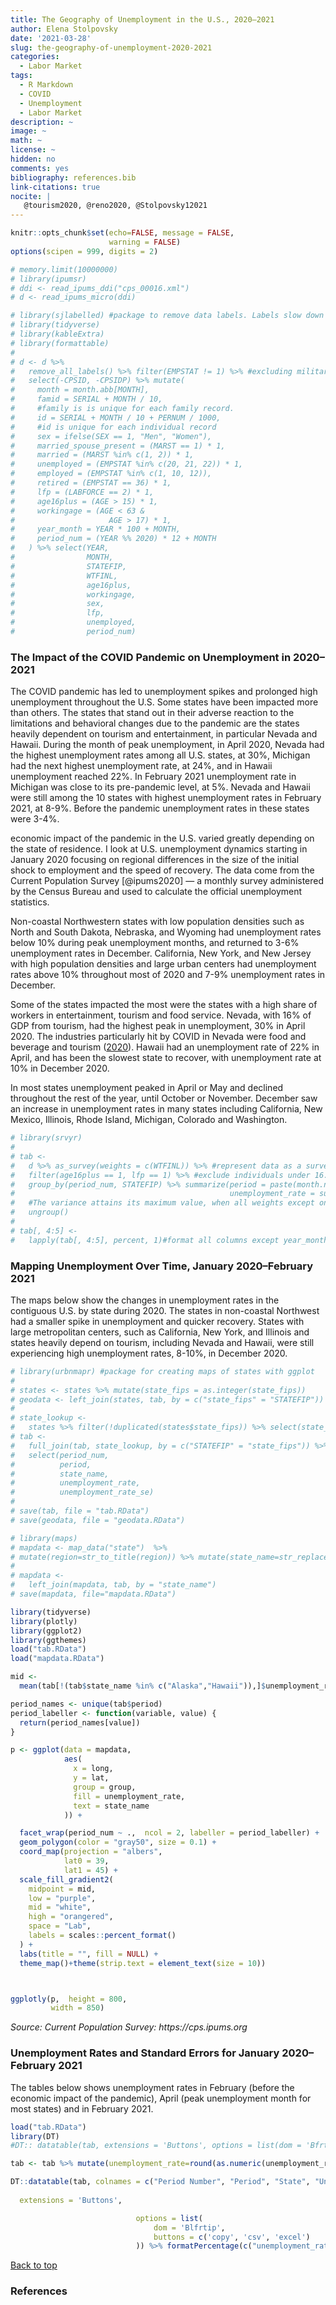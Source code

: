```yaml
---
title: The Geography of Unemployment in the U.S., 2020–2021
author: Elena Stolpovsky
date: '2021-03-28'
slug: the-geography-of-unemployment-2020-2021
categories:
  - Labor Market
tags:
  - R Markdown
  - COVID
  - Unemployment
  - Labor Market
description: ~
image: ~
math: ~
license: ~
hidden: no
comments: yes
bibliography: references.bib
link-citations: true
nocite: | 
   @tourism2020, @reno2020, @Stolpovsky12021
---
```



<base target="_top"/>


```r
knitr::opts_chunk$set(echo=FALSE, message = FALSE,
                      warning = FALSE)
options(scipen = 999, digits = 2)

```


```r
# memory.limit(10000000)
# library(ipumsr)
# ddi <- read_ipums_ddi("cps_00016.xml")
# d <- read_ipums_micro(ddi)
```

```r
# library(sjlabelled) #package to remove data labels. Labels slow down analysis
# library(tidyverse)
# library(kableExtra)
# library(formattable)
# 
# d <- d %>%
#   remove_all_labels() %>% filter(EMPSTAT != 1) %>% #excluding military personnel
#   select(-CPSID, -CPSIDP) %>% mutate(
#     month = month.abb[MONTH],
#     famid = SERIAL + MONTH / 10,
#     #family is is unique for each family record.
#     id = SERIAL + MONTH / 10 + PERNUM / 1000,
#     #id is unique for each individual record
#     sex = ifelse(SEX == 1, "Men", "Women"),
#     married_spouse_present = (MARST == 1) * 1,
#     married = (MARST %in% c(1, 2)) * 1,
#     unemployed = (EMPSTAT %in% c(20, 21, 22)) * 1,
#     employed = (EMPSTAT %in% c(1, 10, 12)),
#     retired = (EMPSTAT == 36) * 1,
#     lfp = (LABFORCE == 2) * 1,
#     age16plus = (AGE > 15) * 1,
#     workingage = (AGE < 63 &
#                     AGE > 17) * 1,
#     year_month = YEAR * 100 + MONTH,
#     period_num = (YEAR %% 2020) * 12 + MONTH
#   ) %>% select(YEAR,
#                MONTH,
#                STATEFIP,
#                WTFINL,
#                age16plus,
#                workingage,
#                sex,
#                lfp,
#                unemployed,
#                period_num)
```

### The Impact of the COVID Pandemic on Unemployment in 2020–2021

The COVID pandemic has led to unemployment spikes and prolonged high unemployment throughout the U.S. Some states have been impacted more than others. The states that stand out in their adverse reaction to the limitations and behavioral changes due to the pandemic are the states heavily dependent on tourism and entertainment, in particular Nevada and Hawaii. During the month of peak unemployment, in April 2020, Nevada had the highest unemployment rates among all U.S. states, at 30%, Michigan had the next highest unemployment rate, at 24%, and in Hawaii unemployment reached 22%. In February 2021 unemployment rate in Michigan was close to its pre-pandemic level, at 5%. Nevada and Hawaii were still among the 10 states with highest unemployment rates in February 2021, at 8-9%. Before the pandemic unemployment rates in these states were 3-4%.







economic impact of the pandemic in the U.S. varied greatly depending on the state of residence. I look at U.S. unemployment dynamics starting in January 2020 focusing on regional differences in the size of the initial shock to employment and the speed of recovery. The data come from the Current Population Survey [@ipums2020] — a monthly survey administered by the Census Bureau and used to calculate the official unemployment statistics.

Non-coastal Northwestern states with low population densities such as North and South Dakota, Nebraska, and Wyoming had unemployment rates below 10% during peak unemployment months, and returned to 3-6% unemployment rates in December. California, New York, and New Jersey with high population densities and large urban centers had unemployment rates above 10% throughout most of 2020 and 7-9% unemployment rates in December.


Some of the states impacted the most were the states with a high share of workers in entertainment, tourism and food service. Nevada, with 16% of GDP from tourism, had the highest peak in unemployment, 30% in April 2020. The industries particularly hit by COVID in Nevada were food and beverage and tourism ([2020](#reno2020)). Hawaii had an unemployment rate of 22% in April, and has been the slowest state to recover, with unemployment rate at 10% in December 2020.

In most states unemployment peaked in April or May and declined throughout the rest of the year, until October or November. December saw an increase in unemployment rates in many states including California, New Mexico, Illinois, Rhode Island, Michigan, Colorado and Washington. 



```r
# library(srvyr)
# 
# tab <-
#   d %>% as_survey(weights = c(WTFINL)) %>% #represent data as a survey with sampling weights
#   filter(age16plus == 1, lfp == 1) %>% #exclude individuals under 16. Choose the labor force as the base for unemployment rates
#   group_by(period_num, STATEFIP) %>% summarize(period = paste(month.name[MONTH], YEAR)[1],
#                                                unemployment_rate = survey_mean(unemployed)) %>% #standard errors are the standard errors of the sample mean that account for the uncertainty of each observation (weights away from 1 mean that the observations deviation from the mean increases the uncertainty, increasing se).
#   #The variance attains its maximum value, when all weights except one are zero. Its minimum value is found when all weights are equal (i.e., unweighted mean), in which case it degenerates into the standard error of the mean, squared.https://en.wikipedia.org/wiki/Weighted_arithmetic_mean
#   ungroup()
# 
# tab[, 4:5] <-
#   lapply(tab[, 4:5], percent, 1)#format all columns except year_month as percentages
```


### Mapping Unemployment Over Time, January 2020–February 2021

The maps below show the changes in unemployment rates in the contiguous U.S. by state during 2020. The states in non-coastal Northwest had a smaller spike in unemployment and quicker recovery. States with large metropolitan centers, such as California, New York, and Illinois and states heavily depend on tourism, including Nevada and Hawaii, were still experiencing high unemployment rates, 8-10%, in December 2020.


```r
# library(urbnmapr) #package for creating maps of states with ggplot
# 
# states <- states %>% mutate(state_fips = as.integer(state_fips))
# geodata <- left_join(states, tab, by = c("state_fips" = "STATEFIP"))
# 
# state_lookup <-
#   states %>% filter(!duplicated(states$state_fips)) %>% select(state_fips, state_name)
# tab <-
#   full_join(tab, state_lookup, by = c("STATEFIP" = "state_fips")) %>%
#   select(period_num,
#          period,
#          state_name,
#          unemployment_rate,
#          unemployment_rate_se)
# 
# save(tab, file = "tab.RData")
# save(geodata, file = "geodata.RData")

# library(maps)
# mapdata <- map_data("state")  %>% 
# mutate(region=str_to_title(region)) %>% mutate(state_name=str_replace(region, "District Of Columbia","District of Columbia"))%>% select(long, lat, group, state_name)
# 
# mapdata <-
#   left_join(mapdata, tab, by = "state_name") 
# save(mapdata, file="mapdata.RData")

```

```r
library(tidyverse)
library(plotly)
library(ggplot2)
library(ggthemes)
load("tab.RData")
load("mapdata.RData")

mid <-
  mean(tab[!(tab$state_name %in% c("Alaska","Hawaii")),]$unemployment_rate) #unemployment midpoint used to determine the color scheme

period_names <- unique(tab$period)
period_labeller <- function(variable, value) {
  return(period_names[value])
}

p <- ggplot(data = mapdata,
            aes(
              x = long,
              y = lat,
              group = group,
              fill = unemployment_rate,
              text = state_name
            )) +

  facet_wrap(period_num ~ .,  ncol = 2, labeller = period_labeller) +
  geom_polygon(color = "gray50", size = 0.1) +
  coord_map(projection = "albers",
            lat0 = 39,
            lat1 = 45) +
  scale_fill_gradient2(
    midpoint = mid,
    low = "purple",
    mid = "white",
    high = "orangered",
    space = "Lab",
    labels = scales::percent_format()
  ) +
  labs(title = "", fill = NULL) +
  theme_map()+theme(strip.text = element_text(size = 10))



ggplotly(p,  height = 800,
         width = 850)

```
*Source: Current Population Survey: https://cps.ipums.org*

### Unemployment Rates and Standard Errors for January 2020–February 2021


The tables below shows unemployment rates in February (before the economic impact of the pandemic), April (peak unemployment month for most states) and in February 2021.

```r
load("tab.RData")
library(DT)
#DT:: datatable(tab, extensions = 'Buttons', options = list(dom = 'Bfrtip', buttons = list('excel', "csv")))

tab <- tab %>% mutate(unemployment_rate=round(as.numeric(unemployment_rate),2), "unemployment_rate_se"=round(as.numeric(unemployment_rate_se),2))

DT::datatable(tab, colnames = c("Period Number", "Period", "State", "Unemployment Rate", "Standard Error"),filter="top",
  
  extensions = 'Buttons',

                            options = list(
                                dom = 'Blfrtip',
                                buttons = c('copy', 'csv', 'excel')
                            )) %>% formatPercentage(c("unemployment_rate","unemployment_rate_se"),2 )

```

<a href="#top">Back to top</a>

### References {#reno2020}


